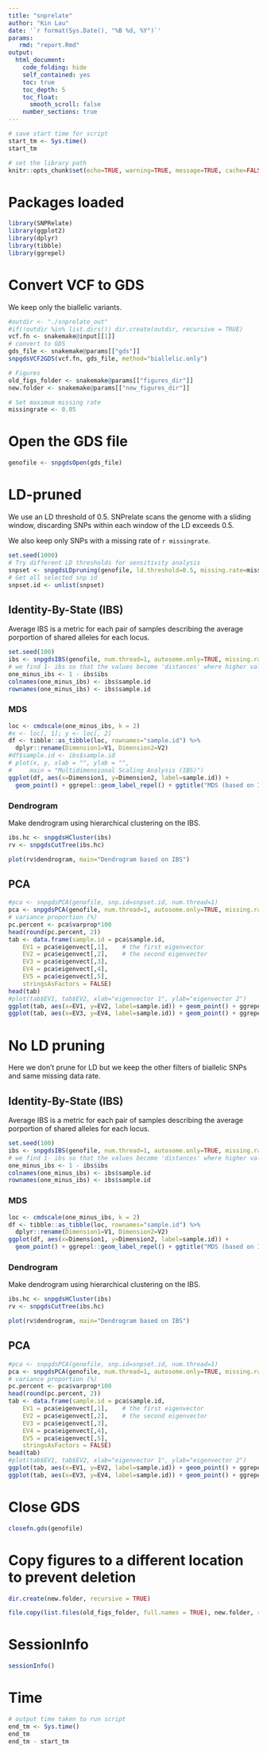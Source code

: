 ```yaml
---
title: "snprelate"
author: "Kin Lau"
date: '`r format(Sys.Date(), "%B %d, %Y")`'
params:
   rmd: "report.Rmd"
output:
  html_document:
    code_folding: hide
    self_contained: yes
    toc: true
    toc_depth: 5
    toc_float:
      smooth_scroll: false
    number_sections: true
---
```


```r
# save start time for script
start_tm <- Sys.time()
start_tm
```

```r
# set the library path
knitr::opts_chunk$set(echo=TRUE, warning=TRUE, message=TRUE, cache=FALSE, dev=c('pdf'), fig.width=8, fig.height=8)
```

# Packages loaded

```r
library(SNPRelate)
library(ggplot2)
library(dplyr)
library(tibble)
library(ggrepel)

```

# Convert VCF to GDS

We keep only the biallelic variants.

```r
#outdir <- "./snprelate_out"
#if(!outdir %in% list.dirs()) dir.create(outdir, recursive = TRUE)
vcf.fn <- snakemake@input[[1]]
# convert to GDS
gds_file <- snakemake@params[["gds"]]
snpgdsVCF2GDS(vcf.fn, gds_file, method="biallelic.only")

# Figures
old_figs_folder <- snakemake@params[["figures_dir"]]
new.folder <- snakemake@params[["new_figures_dir"]]

# Set maximum missing rate
missingrate <- 0.05
```

# Open the GDS file

```r
genofile <- snpgdsOpen(gds_file)
```

# LD-pruned

We use an LD threshold of 0.5. SNPrelate scans the genome with a sliding window, discarding SNPs within each window of the LD exceeds 0.5. 

We also keep only SNPs with a missing rate of `r missingrate`.

```r
set.seed(1000)
# Try different LD thresholds for sensitivity analysis
snpset <- snpgdsLDpruning(genofile, ld.threshold=0.5, missing.rate=missingrate) # using LD threshold default used in SNPhylo
# Get all selected snp id
snpset.id <- unlist(snpset)
```

## Identity-By-State (IBS)

Average IBS is a metric for each pair of samples describing the average porportion of shared alleles for each locus.

```r
set.seed(100)
ibs <- snpgdsIBS(genofile, num.thread=1, autosome.only=TRUE, missing.rate=missingrate, snp.id = snpset.id)
# we find 1- ibs so that the values become 'distances' where higher values represent more dissimilar pairs of samples
one_minus_ibs <- 1 - ibs$ibs
colnames(one_minus_ibs) <- ibs$sample.id
rownames(one_minus_ibs) <- ibs$sample.id
```

### MDS

```r
loc <- cmdscale(one_minus_ibs, k = 2)
#x <- loc[, 1]; y <- loc[, 2]
df <- tibble::as_tibble(loc, rownames="sample.id") %>%
  dplyr::rename(Dimension1=V1, Dimension2=V2)
#df$sample.id <- ibs$sample.id
# plot(x, y, xlab = "", ylab = "",
#     main = "Multidimensional Scaling Analysis (IBS)")
ggplot(df, aes(x=Dimension1, y=Dimension2, label=sample.id)) + 
  geom_point() + ggrepel::geom_label_repel() + ggtitle("MDS (based on IBS)")
```

### Dendrogram

Make dendrogram using hierarchical clustering on the IBS.

```r
ibs.hc <- snpgdsHCluster(ibs)
rv <- snpgdsCutTree(ibs.hc)
```

```r
plot(rv$dendrogram, main="Dendrogram based on IBS")
```

## PCA

```r
#pca <- snpgdsPCA(genofile, snp.id=snpset.id, num.thread=1)
pca <- snpgdsPCA(genofile, num.thread=1, autosome.only=TRUE, missing.rate=missingrate, snp.id = snpset.id)
# variance proportion (%)
pc.percent <- pca$varprop*100
head(round(pc.percent, 2))
tab <- data.frame(sample.id = pca$sample.id,
    EV1 = pca$eigenvect[,1],    # the first eigenvector
    EV2 = pca$eigenvect[,2],    # the second eigenvector
    EV3 = pca$eigenvect[,3],
    EV4 = pca$eigenvect[,4],
    EV5 = pca$eigenvect[,5],
    stringsAsFactors = FALSE)
head(tab)
#plot(tab$EV1, tab$EV2, xlab="eigenvector 1", ylab="eigenvector 2")
ggplot(tab, aes(x=EV1, y=EV2, label=sample.id)) + geom_point() + ggrepel::geom_label_repel() + ggtitle("PC1 and 2")
ggplot(tab, aes(x=EV3, y=EV4, label=sample.id)) + geom_point() + ggrepel::geom_label_repel() + ggtitle("PC3 and 4")
```

# No LD pruning

Here we don't prune for LD but we keep the other filters of biallelic SNPs and same missing data rate.

## Identity-By-State (IBS)

Average IBS is a metric for each pair of samples describing the average porportion of shared alleles for each locus.

```r
set.seed(100)
ibs <- snpgdsIBS(genofile, num.thread=1, autosome.only=TRUE, missing.rate=missingrate)
# we find 1- ibs so that the values become 'distances' where higher values represent more dissimilar pairs of samples
one_minus_ibs <- 1 - ibs$ibs
colnames(one_minus_ibs) <- ibs$sample.id
rownames(one_minus_ibs) <- ibs$sample.id
```

### MDS

```r
loc <- cmdscale(one_minus_ibs, k = 2)
df <- tibble::as_tibble(loc, rownames="sample.id") %>%
  dplyr::rename(Dimension1=V1, Dimension2=V2)
ggplot(df, aes(x=Dimension1, y=Dimension2, label=sample.id)) + 
  geom_point() + ggrepel::geom_label_repel() + ggtitle("MDS (based on IBS)")
```

### Dendrogram

Make dendrogram using hierarchical clustering on the IBS.

```r
ibs.hc <- snpgdsHCluster(ibs)
rv <- snpgdsCutTree(ibs.hc)
```

```r
plot(rv$dendrogram, main="Dendrogram based on IBS")
```

## PCA

```r
#pca <- snpgdsPCA(genofile, snp.id=snpset.id, num.thread=1)
pca <- snpgdsPCA(genofile, num.thread=1, autosome.only=TRUE, missing.rate=missingrate)
# variance proportion (%)
pc.percent <- pca$varprop*100
head(round(pc.percent, 2))
tab <- data.frame(sample.id = pca$sample.id,
    EV1 = pca$eigenvect[,1],    # the first eigenvector
    EV2 = pca$eigenvect[,2],    # the second eigenvector
    EV3 = pca$eigenvect[,3],
    EV4 = pca$eigenvect[,4],
    EV5 = pca$eigenvect[,5],
    stringsAsFactors = FALSE)
head(tab)
#plot(tab$EV1, tab$EV2, xlab="eigenvector 1", ylab="eigenvector 2")
ggplot(tab, aes(x=EV1, y=EV2, label=sample.id)) + geom_point() + ggrepel::geom_label_repel() + ggtitle("PC1 and 2")
ggplot(tab, aes(x=EV3, y=EV4, label=sample.id)) + geom_point() + ggrepel::geom_label_repel() + ggtitle("PC3 and 4")
```


# Close GDS

```r
closefn.gds(genofile)
```

# Copy figures to a different location to prevent deletion
```r
dir.create(new.folder, recursive = TRUE)

file.copy(list.files(old_figs_folder, full.names = TRUE), new.folder, recursive = TRUE)

```

# SessionInfo

```r
sessionInfo()
```

# Time

```r
# output time taken to run script
end_tm <- Sys.time()
end_tm
end_tm - start_tm
```
